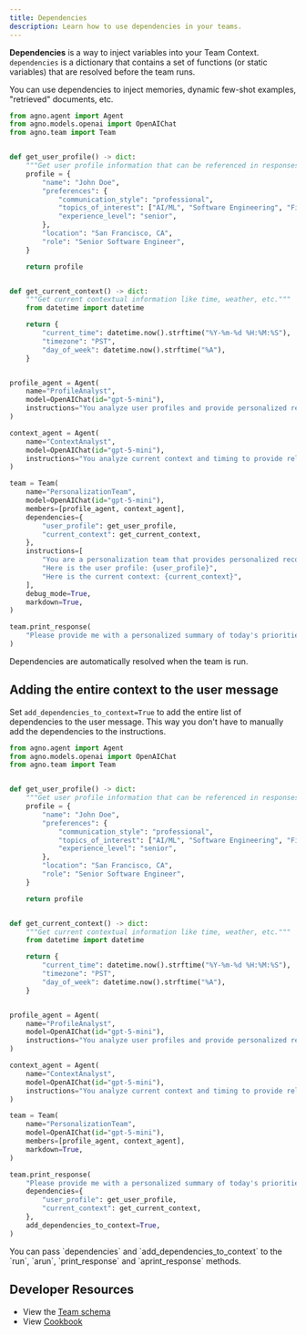 ```yaml
---
title: Dependencies
description: Learn how to use dependencies in your teams.
---
```


**Dependencies** is a way to inject variables into your Team Context. `dependencies` is a dictionary that contains a set of functions (or static variables) that are resolved before the team runs.

<Note>
You can use dependencies to inject memories, dynamic few-shot examples, "retrieved" documents, etc.
</Note>

```python dependencies.py
from agno.agent import Agent
from agno.models.openai import OpenAIChat
from agno.team import Team


def get_user_profile() -> dict:
    """Get user profile information that can be referenced in responses."""
    profile = {
        "name": "John Doe",
        "preferences": {
            "communication_style": "professional",
            "topics_of_interest": ["AI/ML", "Software Engineering", "Finance"],
            "experience_level": "senior",
        },
        "location": "San Francisco, CA",
        "role": "Senior Software Engineer",
    }

    return profile


def get_current_context() -> dict:
    """Get current contextual information like time, weather, etc."""
    from datetime import datetime

    return {
        "current_time": datetime.now().strftime("%Y-%m-%d %H:%M:%S"),
        "timezone": "PST",
        "day_of_week": datetime.now().strftime("%A"),
    }


profile_agent = Agent(
    name="ProfileAnalyst",
    model=OpenAIChat(id="gpt-5-mini"),
    instructions="You analyze user profiles and provide personalized recommendations.",
)

context_agent = Agent(
    name="ContextAnalyst",
    model=OpenAIChat(id="gpt-5-mini"),
    instructions="You analyze current context and timing to provide relevant insights.",
)

team = Team(
    name="PersonalizationTeam",
    model=OpenAIChat(id="gpt-5-mini"),
    members=[profile_agent, context_agent],
    dependencies={
        "user_profile": get_user_profile,
        "current_context": get_current_context,
    },
    instructions=[
        "You are a personalization team that provides personalized recommendations based on the user's profile and context.",
        "Here is the user profile: {user_profile}",
        "Here is the current context: {current_context}",
    ],
    debug_mode=True,
    markdown=True,
)

team.print_response(
    "Please provide me with a personalized summary of today's priorities based on my profile and interests.",
)
```

<Check>
Dependencies are automatically resolved when the team is run.
</Check>


## Adding the entire context to the user message

Set `add_dependencies_to_context=True` to add the entire list of dependencies to the user message. This way you don't have to manually add the dependencies to the instructions.

```python dependencies_instructions.py
from agno.agent import Agent
from agno.models.openai import OpenAIChat
from agno.team import Team


def get_user_profile() -> dict:
    """Get user profile information that can be referenced in responses."""
    profile = {
        "name": "John Doe",
        "preferences": {
            "communication_style": "professional",
            "topics_of_interest": ["AI/ML", "Software Engineering", "Finance"],
            "experience_level": "senior",
        },
        "location": "San Francisco, CA",
        "role": "Senior Software Engineer",
    }

    return profile


def get_current_context() -> dict:
    """Get current contextual information like time, weather, etc."""
    from datetime import datetime

    return {
        "current_time": datetime.now().strftime("%Y-%m-%d %H:%M:%S"),
        "timezone": "PST",
        "day_of_week": datetime.now().strftime("%A"),
    }


profile_agent = Agent(
    name="ProfileAnalyst",
    model=OpenAIChat(id="gpt-5-mini"),
    instructions="You analyze user profiles and provide personalized recommendations.",
)

context_agent = Agent(
    name="ContextAnalyst",
    model=OpenAIChat(id="gpt-5-mini"),
    instructions="You analyze current context and timing to provide relevant insights.",
)

team = Team(
    name="PersonalizationTeam",
    model=OpenAIChat(id="gpt-5-mini"),
    members=[profile_agent, context_agent],
    markdown=True,
)

team.print_response(
    "Please provide me with a personalized summary of today's priorities based on my profile and interests.",
    dependencies={
        "user_profile": get_user_profile,
        "current_context": get_current_context,
    },
    add_dependencies_to_context=True,
)
```

<Tip>
You can pass `dependencies` and `add_dependencies_to_context` to the `run`, `arun`, `print_response` and `aprint_response` methods.
</Tip>

## Developer Resources

- View the [Team schema](/reference/teams/team)
- View [Cookbook](https://github.com/agno-agi/agno/tree/main/cookbook/teams/dependencies)